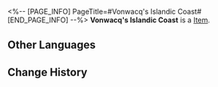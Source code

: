 <%-- [PAGE_INFO]
PageTitle=#Vonwacq's Islandic Coast#
[END_PAGE_INFO] --%>
{{Item Infobox
|id          = 63086
|image       = Item Vonwacq's Islandic Coast.png
|type        = 
|invCategory = Relics
|rarity      = 5
|effect      = 
|description = On the coastline of Wacq Island, tidal waves rose and fell... This landscape remained the same for millennia and witnessed the rise and fall of civilizations just like those changing tides.
|source1     = [[Simulated Universe]]: World 4 - Immersion Device Redemption
}}
'''Vonwacq's Islandic Coast''' is a [[Item]].

==Other Languages==
{{Other Languages
|en   = Vonwacq's Islandic Coast
|zhs  = 翁瓦克的环岛海岸
|zht  = 翁瓦克的環島海岸
|ja   = ウェンワークの島巡り海岸
|ko   = 바커 공의 섬 둘레 해안
|es   = Costa insular de Vonwacq
|fr   = Côte insulaire de Vonwacq
|ru   = Островное побережье Вонвака
|th   = Vonwacq's Islandic Coast
|vi   = Bờ Biển Quanh Đảo Vonwacq
|de   = Vonwacqs Inselküste
|id   = Vonwacq's Islandic Coast
|pt   = Costa da Ilha de Vonwacq
}}

==Change History==
{{Change History|1.0}}
